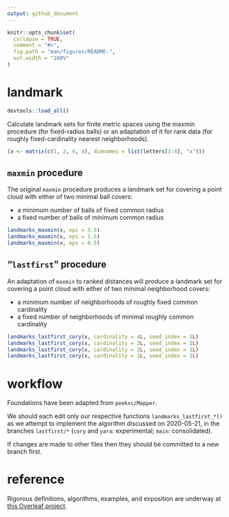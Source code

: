 ```yaml
---
output: github_document
---
```


<!-- README.md is generated from README.Rmd. Please edit that file -->

```r
knitr::opts_chunk$set(
  collapse = TRUE,
  comment = "#>",
  fig.path = "man/figures/README-",
  out.width = "100%"
)
```

# landmark

```r
devtools::load_all()
```

Calculate landmark sets for finite metric spaces using the maxmin procedure (for fixed-radius balls) or an adaptation of it for rank data (for roughly fixed-cardinality nearest neighborhoods).

```r
(x <- matrix(c(1, 2, 4, 4), dimnames = list(letters[1:4], "x")))
```

## `maxmin` procedure

The original `maxmin` procedure produces a landmark set for covering a point cloud with either of two minimal ball covers:

* a minimum number of balls of fixed common radius
* a fixed number of balls of minimum common radius

```r
landmarks_maxmin(x, eps = 3.5)
landmarks_maxmin(x, eps = 1.5)
landmarks_maxmin(x, eps = 0.5)
```

## "`lastfirst`" procedure

An adaptation of `maxmin` to ranked distances will produce a landmark set for covering a point cloud with either of two minimal neighborhood covers:

* a minimum number of neighborhoods of roughly fixed common cardinality
* a fixed number of neighborhoods of minimal roughly common cardinality

```r
landmarks_lastfirst_cory(x, cardinality = 4L, seed_index = 1L)
landmarks_lastfirst_cory(x, cardinality = 3L, seed_index = 1L)
landmarks_lastfirst_cory(x, cardinality = 2L, seed_index = 1L)
landmarks_lastfirst_cory(x, cardinality = 1L, seed_index = 1L)
```

# workflow

Foundations have been adapted from `peekxc/Mapper`.

We should each edit only our respective functions `landmarks_lastfirst_*()` as we attempt to implement the algorithm discussed on 2020-05-21, in the branches `lastfirst/*` (`cory` and `yara`: experimental; `main`: consolidated).

If changes are made to other files then they should be committed to a new branch first.

# reference

Rigorous definitions, algorithms, examples, and exposition are underway at [this Overleaf project](https://www.overleaf.com/read/fpjrtgfjstyx).
